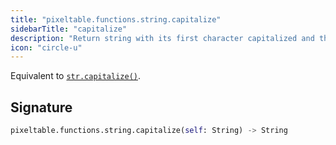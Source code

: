 ```yaml
---
title: "pixeltable.functions.string.capitalize"
sidebarTitle: "capitalize"
description: "Return string with its first character capitalized and the rest lowercased."
icon: "circle-u"
---
```

Equivalent to [`str.capitalize()`](https://docs.python.org/3/library/stdtypes.html#str.capitalize).


## Signature

```python
pixeltable.functions.string.capitalize(self: String) -> String
```

